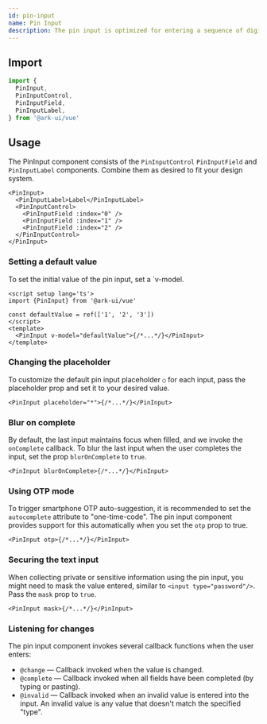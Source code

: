 ```yaml
---
id: pin-input
name: Pin Input
description: The pin input is optimized for entering a sequence of digits or letters. The input fields allow one character at a time. When the digit or letter is entered, focus transfers to the next input in the sequence, until every input is filled.
---
```


## Import

```ts
import {
  PinInput,
  PinInputControl,
  PinInputField,
  PinInputLabel,
} from '@ark-ui/vue'
```

## Usage

The PinInput component consists of the `PinInputControl` `PinInputField` and
`PinInputLabel` components. Combine them as desired to fit your design system.

```tsx
<PinInput>
  <PinInputLabel>Label</PinInputLabel>
  <PinInputControl>
    <PinInputField :index="0" />
    <PinInputField :index="1" />
    <PinInputField :index="2" />
  </PinInputControl>
</PinInput>
```

### Setting a default value

To set the initial value of the pin input, set a `v-model.

```tsx
<script setup lang='ts'>
import {PinInput} from '@ark-ui/vue'

const defaultValue = ref(['1', '2', '3'])
</script>
<template>
  <PinInput v-model="defaultValue">{/*...*/}</PinInput>
</template>
```

### Changing the placeholder

To customize the default pin input placeholder `○` for each input, pass the
placeholder prop and set it to your desired value.

```tsx
<PinInput placeholder="*">{/*...*/}</PinInput>
```

### Blur on complete

By default, the last input maintains focus when filled, and we invoke the
`onComplete` callback. To blur the last input when the user completes the input,
set the prop `blurOnComplete` to `true`.

```tsx
<PinInput blurOnComplete>{/*...*/}</PinInput>
```

### Using OTP mode

To trigger smartphone OTP auto-suggestion, it is recommended to set the
`autocomplete` attribute to "one-time-code". The pin input component provides
support for this automatically when you set the `otp` prop to true.

```tsx
<PinInput otp>{/*...*/}</PinInput>
```

### Securing the text input

When collecting private or sensitive information using the pin input, you might
need to mask the value entered, similar to `<input type="password"/>`. Pass the
`mask` prop to `true`.

```tsx
<PinInput mask>{/*...*/}</PinInput>
```

### Listening for changes

The pin input component invokes several callback functions when the user enters:

- `@change` — Callback invoked when the value is changed.
- `@complete` — Callback invoked when all fields have been completed (by typing
  or pasting).
- `@invalid` — Callback invoked when an invalid value is entered into the
  input. An invalid value is any value that doesn't match the specified "type".
